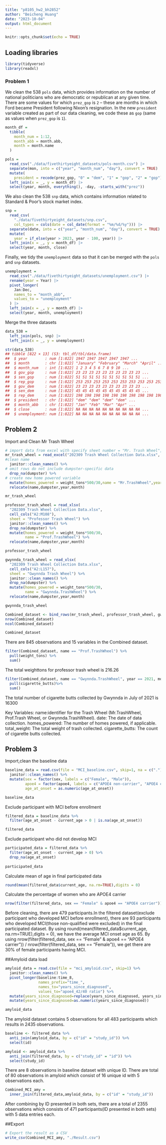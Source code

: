 ```yaml
---
title: "p8105_hw2_bh2852"
author: "Beicheng Huang"
date: "2023-10-04"
output: html_document
---
```


```r
knitr::opts_chunk$set(echo = TRUE)
```

## Loading libraries

```r
library(tidyverse)
library(readxl)
```
### Problem 1

We clean the 538 `pols` data, which provides information on the number
of national politicians who are democratic or republican at any given
time. There are some values for which `prez_gop` is `2` – these are
months in which Ford became President following Nixon’s resignation. In
the new `president` variable created as part of our data cleaning, we
code these as `gop` (same as values when `prez_gop` is `1`).

```r
month_df = 
  tibble(
    month_num = 1:12,
    month_abb = month.abb,
    month = month.name
  )

pols = 
  read_csv("./data/fivethirtyeight_datasets/pols-month.csv") |>
  separate(mon, into = c("year", "month_num", "day"), convert = TRUE) |>
  mutate(
    president = recode(prez_gop, "0" = "dem", "1" = "gop", "2" = "gop")) |>
  left_join(x = _, y = month_df) |> 
  select(year, month, everything(), -day, -starts_with("prez")) 
```

We also clean the 538 `snp` data, which contains information related to
Standard & Poor’s stock market index.

``` r
snp = 
  read_csv(
    "./data/fivethirtyeight_datasets/snp.csv",
    col_types = cols(date = col_date(format = "%m/%d/%y"))) |>
  separate(date, into = c("year", "month_num", "day"), convert = TRUE) |>
  mutate(
    year = if_else(year > 2023, year - 100, year)) |> 
  left_join(x = _, y = month_df) |> 
  select(year, month, close) 
```

Finally, we tidy the `unemployment` data so that it can be merged with
the `pols` and `snp` datasets.

``` r
unemployment = 
  read_csv("./data/fivethirtyeight_datasets/unemployment.csv") |>
  rename(year = Year) |>
  pivot_longer(
    Jan:Dec, 
    names_to = "month_abb",
    values_to = "unemployment"
  ) |> 
  left_join(x = _, y = month_df) |> 
  select(year, month, unemployment)
```

Merge the three datasets

``` r
data_538 = 
  left_join(pols, snp) |>
  left_join(x = _, y = unemployment)

str(data_538)
## tibble [822 × 13] (S3: tbl_df/tbl/data.frame)
##  $ year        : num [1:822] 1947 1947 1947 1947 1947 ...
##  $ month       : chr [1:822] "January" "February" "March" "April" ...
##  $ month_num   : int [1:822] 1 2 3 4 5 6 7 8 9 10 ...
##  $ gov_gop     : num [1:822] 23 23 23 23 23 23 23 23 23 23 ...
##  $ sen_gop     : num [1:822] 51 51 51 51 51 51 51 51 51 51 ...
##  $ rep_gop     : num [1:822] 253 253 253 253 253 253 253 253 253 253 ...
##  $ gov_dem     : num [1:822] 23 23 23 23 23 23 23 23 23 23 ...
##  $ sen_dem     : num [1:822] 45 45 45 45 45 45 45 45 45 45 ...
##  $ rep_dem     : num [1:822] 198 198 198 198 198 198 198 198 198 198 ...
##  $ president   : chr [1:822] "dem" "dem" "dem" "dem" ...
##  $ month_abb   : chr [1:822] "Jan" "Feb" "Mar" "Apr" ...
##  $ close       : num [1:822] NA NA NA NA NA NA NA NA NA NA ...
##  $ unemployment: num [1:822] NA NA NA NA NA NA NA NA NA NA ...
```


## Problem 2

Import and Clean Mr Trash Wheel
```r
# import data from excel with specify sheet number = "Mr. Trash Wheel", omit column with notes
mr_trash_wheel = read_excel("202309 Trash Wheel Collection Data.xlsx", sheet = "Mr. Trash Wheel", range = cell_cols("A2:N586")) %>%
#clean name
  janitor::clean_names() %>% 
# omit rows do not include dumpster-specific data
  drop_na(dumpster) %>% 
# create new home powered variable
  mutate(homes_powered = weight_tons*500/30,name = "Mr.TrashWheel",year = as.numeric(year)) %>% 
  relocate(name,dumpster,year,month) 

mr_trash_wheel
```

```r
professor_trash_wheel = read_xlsx( 
  "202309 Trash Wheel Collection Data.xlsx",
  cell_cols("A2:M108"),
  sheet = "Professor Trash Wheel") %>% 
  janitor::clean_names() %>% 
  drop_na(dumpster) %>% 
  mutate(homes_powered = weight_tons*500/30,
         name = "Prof.TrashWheel") %>% 
  relocate(name,dumpster,year,month) 

professor_trash_wheel
```

```r
gwynnda_trash_wheel = read_xlsx( 
  "202309 Trash Wheel Collection Data.xlsx",
  cell_cols("A2:L157"),
  sheet = "Gwynnda Trash Wheel") %>% 
  janitor::clean_names() %>% 
  drop_na(dumpster) %>% 
  mutate(homes_powered = weight_tons*500/30,
         name = "Gwynnda.TrashWheel") %>% 
  relocate(name,dumpster,year,month) 

gwynnda_trash_wheel
```


```r
Combined_dataset <- bind_rows(mr_trash_wheel, professor_trash_wheel, gwynnda_trash_wheel)
nrow(Combined_dataset)
ncol(Combined_dataset)

Combined_dataset
```

There are 845 observations and 15 variables in the Combined dataset.

```r
filter(Combined_dataset, name == "Prof.TrashWheel") %>% 
  pull(weight_tons) %>% 
  sum()
```
The total weighttons for professor trash wheel is 216.26

```r
filter(Combined_dataset, name == "Gwynnda.TrashWheel", year == 2021, month == "July")%>% 
  pull(cigarette_butts)%>% 
  sum()
```
The total number of cigarette butts collected by Gwynnda in July of 2021 is 16300


Key Variables:
name:identifier for the Trash Wheel (Mr.TrashWheel, Prof.Trash Wheel, or Gwynnda.TrashWheel).
date: The date of data collection.
homes_powered: The number of homes powered, if applicable.
total_weight: The total weight of trash collected.
cigarette_butts: The count of cigarette butts collected.



## Problem 3

Import,clean the baseline data
```r
baseline_data = read.csv(file = "MCI_baseline.csv", skip=1, na = c(".")) %>%
  janitor::clean_names() %>%
  mutate(sex = factor(sex, labels = c("Female", "Male")),        
         apoe4 = factor(apoe4, labels = c("APOE4 non-carrier", "APOE4 carrier")),        
         age_at_onset = as.numeric(age_at_onset))

baseline_data
```
Exclude participant with MCI before enrollment
```r
filtered_data = baseline_data %>%
  filter(age_at_onset - current_age > 0 | is.na(age_at_onset)) 

filtered_data
```
Exclude participant who did not develop MCI
```r
participated_data = filtered_data %>%
  filter(age_at_onset - current_age > 0) %>% 
  drop_na(age_at_onset)
    
participated_data
```


Calculate mean of age in final participated data
```r
round(mean(filtered_data$current_age, na.rm=TRUE),digits = 0)

```
Calculate the percentage of women who are APOE4 carrier
```r
nrow(filter(filtered_data, sex == "Female" & apoe4 == "APOE4 carrier")) / nrow(filter(filtered_data, sex == "Female"))
```

Before cleaning, there are 479 participants.In the filtered dataset(exclude participant who developed MCI before enrollment), there are 93 participants who developed MCI(those non-qualified were excluded) in the final participated dataset. 
By using round(mean(filtered_data$current_age, na.rm=TRUE),digits = 0), we have the average MCI onset age as 65. 
By using nrow(filter(filtered_data, sex == "Female" & apoe4 == "APOE4 carrier")) / nrow(filter(filtered_data, sex == "Female")), we get there are 30% of female participants having MCI.


##Amyloid data load 

```r
amyloid_data = read.csv(file = "mci_amyloid.csv", skip=1) %>%
  janitor::clean_names() %>%
  pivot_longer(baseline:time_8,
               names_prefix="time_",
               names_to="years_since_diagnosed",
               values_to="apoe4_42/40 ratio") %>%
  mutate(years_since_diagnosed=replace(years_since_diagnosed, years_since_diagnosed=="baseline", 0)) %>%
  mutate(years_since_diagnosed=as.numeric(years_since_diagnosed))

amyloid_data
```
The amyloid dataset contains 5 observations for all 483 participants which results in 2435 observations.


```r
baseline <- filtered_data %>%
  anti_join(amyloid_data, by = c("id" = "study_id")) %>%
  select(id)

amyloid <- amyloid_data %>%
  anti_join(filtered_data, by = c("study_id" = "id")) %>%
  select(study_id)
```
There are 8 observations in baseline dataset with unique ID.
There are total of 80 observations in amyloid which consist of 16 unique id with 5 observations each.

```r
Combined_MCI_amy = 
  inner_join(filtered_data,amyloid_data, by = c("id" = "study_id"))
```
After combining by ID presented in both sets, there are a total of 2355 observations which consists of 471 participants(ID presented in both sets) with 5 data entries each.

##Export
```r
# Export the result as a CSV
write_csv(Combined_MCI_amy, "./Result.csv")
```
